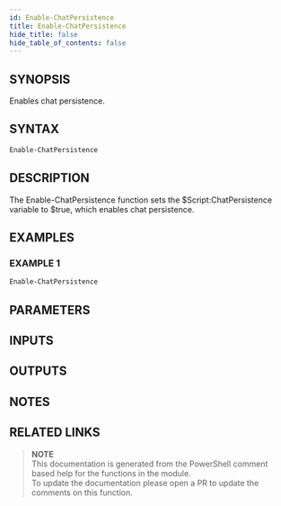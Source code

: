 ```yaml
---
id: Enable-ChatPersistence
title: Enable-ChatPersistence
hide_title: false
hide_table_of_contents: false
---
```


## SYNOPSIS

Enables chat persistence.

## SYNTAX

```powershell
Enable-ChatPersistence
```

## DESCRIPTION

The Enable-ChatPersistence function sets the $Script:ChatPersistence variable to $true, which enables chat persistence.

## EXAMPLES

### EXAMPLE 1

```powershell
Enable-ChatPersistence
```

## PARAMETERS

## INPUTS

## OUTPUTS

## NOTES

## RELATED LINKS

> **NOTE**  
> This documentation is generated from the PowerShell comment based help for the functions in the module.  
> To update the documentation please open a PR to update the comments on this function.
